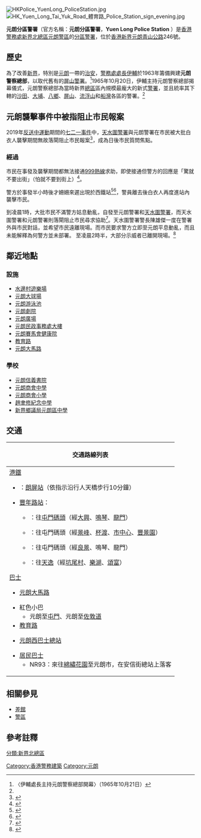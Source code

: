 {{Pathnav|香港警務處|香港警務處架構|警區|frame=1}}
{{Coord|22.4441|114.0229|display=title}}
[[File:HKPolice_YuenLong_PoliceStation.jpg|thumb]]
[[File:HK_Yuen_Long_Tai_Yuk_Road_體育路_Police_Station_sign_evening.jpg|thumb]]

'''元朗分區警署'''（官方名稱：'''元朗分區警署'''，'''Yuen Long Police Station''' ）是[[香港警務處|香港警務處]][[新界北總區|新界北總區]][[元朗|元朗]][[警區|警區]]的[[分區|分區]][[警署|警署]]，位於[[香港|香港]][[新界|新界]][[元朗|元朗]][[青山公路|青山公路]]246號。

==歷史==
為了改善[[新界|新界]]，特別是[[元朗|元朗]]一帶的[[治安|治安]]，[[警務處處長|警務處處長]][[伊輔|伊輔]]於1963年籌備興建'''元朗警察總部'''，以取代舊有的[[屏山警署|屏山警署]]。<ref name="yl">〈伊輔處長主持元朗警察總部開幕〉（1965年10月21日）</ref>1965年10月20日，伊輔主持元朗警察總部揭幕儀式，元朗警察總部為當時新界[[總區|總區]]區內規模最龐大的新式[[警署|警署]]，並且統率其下轄的[[沙田_(香港)|沙田]]、[[大埔_(香港)|大埔]]、[[八鄉|八鄉]]、[[屏山_(香港)|屏山]]、[[流浮山|流浮山]]和[[船灣|船灣]]各區的警署。<ref name=yl/>

==元朗襲擊事件中被指阻止市民報案==
{{main|元朗襲擊事件}}

2019年[[反送中運動|反送中運動]]期間的[[七二一事件|七二一事件]]中，[[天水圍警署|天水圍警署]]與元朗警署在市民被大批白衣人襲擊期間無故落閘阻止市民報案<ref>{{cite web |title=綜合兩個「無警時份」關鍵 14問警 ：7．21晚上誰在指揮元朗警署？ |url=https://medium.com/feature-hk/%E7%B6%9C%E5%90%88-%E7%84%A1%E8%AD%A6%E6%99%82%E4%BB%BD-%E5%90%91%E8%AD%A6%E6%96%B9%E6%8F%90%E5%87%BA14%E5%95%8F-7-27%E6%99%9A%E4%B8%8A%E8%AA%B0%E5%9C%A8%E6%8C%87%E6%8F%AE%E5%85%83%E6%9C%97%E8%AD%A6%E7%BD%B2-f49cd4399a96 |accessdate=2020-05-15 |archive-date=2019-12-21 |archive-url=https://web.archive.org/web/20191221065556/https://medium.com/feature-hk/%E7%B6%9C%E5%90%88-%E7%84%A1%E8%AD%A6%E6%99%82%E4%BB%BD-%E5%90%91%E8%AD%A6%E6%96%B9%E6%8F%90%E5%87%BA14%E5%95%8F-7-27%E6%99%9A%E4%B8%8A%E8%AA%B0%E5%9C%A8%E6%8C%87%E6%8F%AE%E5%85%83%E6%9C%97%E8%AD%A6%E7%BD%B2-f49cd4399a96 |dead-url=no }}</ref>，成為日後市民質問焦點。

===經過===
市民在事發及襲擊期間都無法接通[[999熱線|999熱線]]求助，即使接通但警方的回應是「驚就不要出街」（怕就不要到街上）<ref name="st-2019-07-22f">{{cite news |title=市民報警求助 接線中心：驚你就唔好出街 |url=http://hd.stheadline.com/news/realtime/hk/1549534/%E5%8D%B3%E6%99%82-%E6%B8%AF%E8%81%9E-%E5%85%83%E6%9C%97%E6%9A%B4%E5%8A%9B-%E5%B8%82%E6%B0%91%E5%A0%B1%E8%AD%A6%E6%B1%82%E5%8A%A9-%E6%8E%A5%E7%B7%9A%E4%B8%AD%E5%BF%83-%E9%A9%9A%E4%BD%A0%E5%B0%B1%E5%94%94%E5%A5%BD%E5%87%BA%E8%A1%97 |work=頭條日報 |date=2019-07-22 |access-date=2019-07-31 |archive-url=https://web.archive.org/web/20190723043427/http://hd.stheadline.com/news/realtime/hk/1549534/%25E5%258D%25B3%25E6%2599%2582-%25E6%25B8%25AF%25E8%2581%259E-%25E5%2585%2583%25E6%259C%2597%25E6%259A%25B4%25E5%258A%259B-%25E5%25B8%2582%25E6%25B0%2591%25E5%25A0%25B1%25E8%25AD%25A6%25E6%25B1%2582%25E5%258A%25A9-%25E6%258E%25A5%25E7%25B7%259A%25E4%25B8%25AD%25E5%25BF%2583-%25E9%25A9%259A%25E4%25BD%25A0%25E5%25B0%25B1%25E5%2594%2594%25E5%25A5%25BD%25E5%2587%25BA%25E8%25A1%2597 |archive-date=2019-07-23 |dead-url=no }}</ref>。

警方於事發半小時後才姍姍來遲出現於西鐵站<ref>{{Cite web|title=港鐵稱報警後警員「都有段時間」才到元朗站 - RTHK|url=https://news.rthk.hk/rthk/ch/component/k2/1469670-20190722.htm?|accessdate=2019-07-22|work=news.rthk.hk|language=zh-tw|archive-url=https://web.archive.org/web/20190722043736/https://news.rthk.hk/rthk/ch/component/k2/1469670-20190722.htm|archive-date=2019-07-22|dead-url=no}}</ref><ref>{{cite web|url=https://thestandnews.com/politics/%E5%85%83%E6%9C%97%E7%AB%99%E6%83%A1%E7%85%9E%E6%89%8B%E6%8C%81%E6%9C%A8%E6%A3%92%E6%89%93%E4%BA%BA-%E5%B8%82%E6%B0%91%E8%A8%98%E8%80%85%E8%A2%AB%E8%BF%BD%E6%89%93%E5%8F%97%E5%82%B7-%E6%9C%AA%E8%A6%8B%E8%AD%A6%E5%93%A1%E5%9F%B7%E6%B3%95/|title=【睇片】元朗站惡煞木棒打人 《立場》記者市民被追打受傷 事發半小時未見警員執法|agency=立場新聞|access-date=2019-07-22|archive-url=https://web.archive.org/web/20190721220857/https://thestandnews.com/politics/%E5%85%83%E6%9C%97%E7%AB%99%E6%83%A1%E7%85%9E%E6%89%8B%E6%8C%81%E6%9C%A8%E6%A3%92%E6%89%93%E4%BA%BA-%E5%B8%82%E6%B0%91%E8%A8%98%E8%80%85%E8%A2%AB%E8%BF%BD%E6%89%93%E5%8F%97%E5%82%B7-%E6%9C%AA%E8%A6%8B%E8%AD%A6%E5%93%A1%E5%9F%B7%E6%B3%95/|archive-date=2019-07-21|dead-url=no}}</ref>，警員離去後白衣人再度進站內襲擊市民。

到凌晨1時，大批市民不滿警方姑息動亂，自發至元朗警署和[[天水圍警署|天水圍警署]]，而天水圍警署和元朗警署則落閘阻止市民尋求協助<ref>{{Cite web|title=【元朗黑夜】市民圍警署 不滿未平息動亂 天水圍元朗警署落閘|url=https://www.hk01.com/突發/354602/元朗黑夜-市民圍警署-不滿未平息動亂-天水圍元朗警署落閘|accessdate=2019-07-22|date=2019-07-22|work=鄭秋玲, 楊婉婷|agency=香港01|language=zh-HK|archive-url=https://web.archive.org/web/20190722043340/https://www.hk01.com/%E7%AA%81%E7%99%BC/354602/%E5%85%83%E6%9C%97%E9%BB%91%E5%A4%9C-%E5%B8%82%E6%B0%91%E5%9C%8D%E8%AD%A6%E7%BD%B2-%E4%B8%8D%E6%BB%BF%E6%9C%AA%E5%B9%B3%E6%81%AF%E5%8B%95%E4%BA%82-%E5%A4%A9%E6%B0%B4%E5%9C%8D%E5%85%83%E6%9C%97%E8%AD%A6%E7%BD%B2%E8%90%BD%E9%96%98|archive-date=2019-07-22|dead-url=no}}</ref>。天水圍警署警長陳雄傑一度在警署外與市民對話，並希望市民遠離現場。而市民要求警方立即至元朗平息動亂，而且未能解釋為何警方並未部署。<!--有資深警官向《香港01》表示，元朗警署已要求總機急召衝鋒隊（EU）到元朗支援。天水圍警署亦預備了人手，指大部分警員已超時留守工作，並隨時準備相應武力出動，如每名前線須攜帶盾牌。-->至凌晨2時半，大部分示威者已離開現場。<ref>{{cite news |author1=楊婉婷、鄭秋玲 |title=【元朗黑夜】市民圍警署　不滿未平息動亂　天水圍元朗警署落閘 |url=https://www.hk01.com/%E7%AA%81%E7%99%BC/354602/%E5%85%83%E6%9C%97%E9%BB%91%E5%A4%9C-%E5%B8%82%E6%B0%91%E5%9C%8D%E8%AD%A6%E7%BD%B2-%E4%B8%8D%E6%BB%BF%E6%9C%AA%E5%B9%B3%E6%81%AF%E5%8B%95%E4%BA%82-%E5%A4%A9%E6%B0%B4%E5%9C%8D%E5%85%83%E6%9C%97%E8%AD%A6%E7%BD%B2%E8%90%BD%E9%96%98 |accessdate=2019-07-22 |work=香港01 |date=2019-07-22 |archive-url=https://web.archive.org/web/20190722043340/https://www.hk01.com/%E7%AA%81%E7%99%BC/354602/%E5%85%83%E6%9C%97%E9%BB%91%E5%A4%9C-%E5%B8%82%E6%B0%91%E5%9C%8D%E8%AD%A6%E7%BD%B2-%E4%B8%8D%E6%BB%BF%E6%9C%AA%E5%B9%B3%E6%81%AF%E5%8B%95%E4%BA%82-%E5%A4%A9%E6%B0%B4%E5%9C%8D%E5%85%83%E6%9C%97%E8%AD%A6%E7%BD%B2%E8%90%BD%E9%96%98 |archive-date=2019-07-22 |dead-url=no }}</ref>

==鄰近地點==
===設施===
*[[水邊村遊樂場|水邊村遊樂場]]
*[[元朗大球場|元朗大球場]]
*[[元朗游泳池|元朗游泳池]]
*[[元朗劇院|元朗劇院]]
*[[元朗廣場|元朗廣場]]
*[[元朗民政事務處大樓|元朗民政事務處大樓]]
*[[元朗賽馬會健康院|元朗賽馬會健康院]]
*[[教育路_(香港)|教育路]]
*[[元朗大馬路|元朗大馬路]]
===學校===
*[[元朗信義書院|元朗信義書院]]
*[[元朗商會中學|元朗商會中學]]
*[[元朗商會小學|元朗商會小學]]
*[[趙聿修紀念中學|趙聿修紀念中學]]
*[[新界鄉議局元朗區中學|新界鄉議局元朗區中學]]
== 交通 ==
{| class="mw-collapsible mw-collapsed wikitable" style="background:white; margin: 0 auto; width: auto;" 
! 交通路線列表
|-
|
;[[港鐵|港鐵]]
*{{港鐵路線標誌|TML}}：[[朗屏站|朗屏站]]（依指示沿行人天橋步行10分鐘）
*{{港鐵路線標誌|LRT}}[[豐年路站|豐年路站]]：
**{{港鐵路線標誌|610}}：往[[屯門碼頭站|屯門碼頭]]（經[[大興（南）站|大興]]、[[鳴琴站|鳴琴]]、[[龍門站_(香港)|龍門]]）
**{{港鐵路線標誌|614}}：往屯門碼頭（經[[景峰站|景峰]]、[[杯渡站|杯渡]]、[[市中心站_(香港)|市中心]]、[[豐景園站|豐景園]]）
**{{港鐵路線標誌|615}}：往屯門碼頭（經[[良景站|良景]]、鳴琴、龍門）
**{{港鐵路線標誌|761P}}：往[[天逸站|天逸]]（經[[坑尾村站|坑尾村]]、[[樂湖站|樂湖]]、[[頌富站|頌富]]）
;[[香港巴士|巴士]]
*[[元朗大馬路|元朗大馬路]]
{{九龍新界巴士簡單列表|53|68A|68X|264R|268B|268C|268P|268X|269D|276|276C|276P|869|B1|B2|N269}}
{{大嶼山巴士簡單列表|A36|E36|E36S|N30|NA36|X36}}
{{過海隧道巴士簡單列表|968X}}
{{港鐵巴士簡單列表|K65|K68|K74}}
{{新界專線小巴簡單列表|31|31A|32|33|34|35|77|79S|606S|609}}
*紅色小巴
**元朗至[[屯門|屯門]]、元朗至[[佐敦道|佐敦道]]
*[[教育路_(香港)|教育路]]
{{港鐵巴士簡單列表|K66}}
*[[元朗西巴士總站|元朗西巴士總站]]
{{九龍新界巴士簡單列表|54|64K|64X|68M|68X_s|77K_s1|K73}}
{{過海隧道巴士簡單列表|168R|968|968A|968X|P968|N368}}
{{港鐵巴士簡單列表|K73}}
{{新界專線小巴簡單列表|31A|36|37|71|72|73|75|76|77|77B|79S}}
*[[居民巴士|居民巴士]]
**NR93：來往[[綿繡花園|綿繡花園]]至元朗市，在安信街總站上落客
|}

==相關參見==
*[[差館|差館]]
*[[警區|警區]]

==參考註釋==
{{reflist}} 

{{香港警務設置}}

[[Category:香港警務建築|Category:香港警務建築]]
[[Category:元朗|Category:元朗]]
[[分類:新界北總區|分類:新界北總區]]